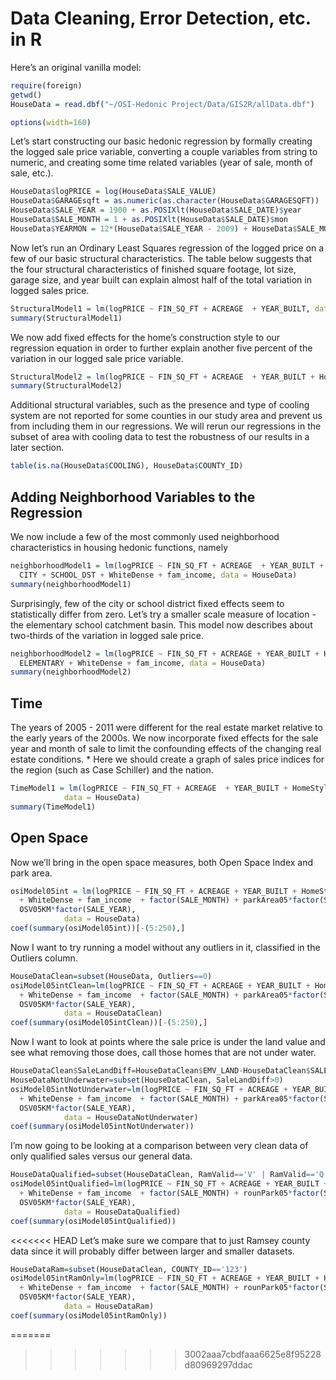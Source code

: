 Data Cleaning, Error Detection, etc. in R
========================================================

Here's an original vanilla model:

```r
require(foreign)
getwd()
HouseData = read.dbf("~/OSI-Hedonic Project/Data/GIS2R/allData.dbf") 
```

```r
options(width=160)
```

Let's start constructing our basic hedonic regression by formally creating the logged sale price variable, converting a couple variables from string to numeric, and creating some time related variables (year of sale, month of sale, etc.).
```r
HouseData$logPRICE = log(HouseData$SALE_VALUE)
HouseData$GARAGEsqft = as.numeric(as.character(HouseData$GARAGESQFT))
HouseData$SALE_YEAR = 1900 + as.POSIXlt(HouseData$SALE_DATE)$year
HouseData$SALE_MONTH = 1 + as.POSIXlt(HouseData$SALE_DATE)$mon
HouseData$YEARMON = 12*(HouseData$SALE_YEAR - 2009) + HouseData$SALE_MONTH # number of months since january 1, 2009
```

Now let's run an Ordinary Least Squares regression of the logged price on a few of our basic structural characteristics. The table below suggests that the four structural characteristics of finished square footage, lot size, garage size, and year built can explain almost half of the total variation in logged sales price. 
```r
StructuralModel1 = lm(logPRICE ~ FIN_SQ_FT + ACREAGE  + YEAR_BUILT, data = HouseData)
summary(StructuralModel1)
```

We now add fixed effects for the home's construction style to our regression equation in order to further explain another five percent of the variation in our logged sale price variable.
```r
StructuralModel2 = lm(logPRICE ~ FIN_SQ_FT + ACREAGE  + YEAR_BUILT + HomeStyle, data = HouseData)
summary(StructuralModel2)
```

Additional structural variables, such as the presence and type of cooling system are not reported for some counties in our study area and prevent us from including them in our regressions. We will rerun our regressions in the subset of area with cooling data to test the robustness of our results in a later section.
```r
table(is.na(HouseData$COOLING), HouseData$COUNTY_ID)
```

Adding Neighborhood Variables to the Regression
--------------

We now include a few of the most commonly used neighborhood characteristics in housing hedonic functions, namely


```r
neighborhoodModel1 = lm(logPRICE ~ FIN_SQ_FT + ACREAGE  + YEAR_BUILT + HomeStyle +
  CITY + SCHOOL_DST + WhiteDense + fam_income, data = HouseData)
summary(neighborhoodModel1)
```

Surprisingly, few of the city or school district fixed effects seem to statistically differ from zero. Let's try a smaller scale measure of location - the elementary school catchment basin. This model now describes about two-thirds of the variation in logged sale price.
```r
neighborhoodModel2 = lm(logPRICE ~ FIN_SQ_FT + ACREAGE + YEAR_BUILT + HomeStyle +
  ELEMENTARY + WhiteDense + fam_income, data = HouseData)
summary(neighborhoodModel2)
```

Time
----
The years of 2005 - 2011 were different for the real estate market relative to the early years of the 2000s. We now incorporate fixed effects for the sale year and month of sale to limit the confounding effects of the changing real estate conditions.
* Here we should create a graph of sales price indices for the region (such as Case Schiller) and the nation.

```r
TimeModel1 = lm(logPRICE ~ FIN_SQ_FT + ACREAGE  + YEAR_BUILT + HomeStyle + ELEMENTARY + WhiteDense + fam_income + factor(SALE_YEAR) + factor(SALE_MONTH), 
            data = HouseData)
summary(TimeModel1)
```

Open Space
---------
Now we'll bring in the open space measures, both Open Space Index and park area.

```r
osiModel05int = lm(logPRICE ~ FIN_SQ_FT + ACREAGE + YEAR_BUILT + HomeStyle + ELEMENTARY 
  + WhiteDense + fam_income  + factor(SALE_MONTH) + parkArea05*factor(SALE_YEAR) + 
  OSV05KM*factor(SALE_YEAR), 
            data = HouseData)
coef(summary(osiModel05int))[-(5:250),]
```

Now I want to try running a model without any outliers in it, classified in the Outliers column.  

```r
HouseDataClean=subset(HouseData, Outliers==0)
osiModel05intClean=lm(logPRICE ~ FIN_SQ_FT + ACREAGE + YEAR_BUILT + HomeStyle + ELEMENTARY 
  + WhiteDense + fam_income  + factor(SALE_MONTH) + parkArea05*factor(SALE_YEAR) + 
  OSV05KM*factor(SALE_YEAR), 
            data = HouseDataClean)
coef(summary(osiModel05intClean))[-(5:250),]
```

Now I want to look at points where the sale price is under the land value and see what removing those does, call those homes that are not under water.

```r
HouseDataClean$SaleLandDiff=HouseDataClean$EMV_LAND-HouseDataClean$SALE_VALUE
HouseDataNotUnderwater=subset(HouseDataClean, SaleLandDiff>0)
osiModel05intNotUnderwater=lm(logPRICE ~ FIN_SQ_FT + ACREAGE + YEAR_BUILT + HomeStyle + ELEMENTARY 
  + WhiteDense + fam_income  + factor(SALE_MONTH) + parkArea05*factor(SALE_YEAR) + 
  OSV05KM*factor(SALE_YEAR), 
            data = HouseDataNotUnderwater)
coef(summary(osiModel05intNotUnderwater))
```
I'm now going to be looking at a comparison between very clean data of only qualified sales versus our general data.

```r
HouseDataQualified=subset(HouseDataClean, RamValid=='V' | RamValid=='Q')
osiModel05intQualified=lm(logPRICE ~ FIN_SQ_FT + ACREAGE + YEAR_BUILT + HomeStyle + ELEMENTARY 
  + WhiteDense + fam_income  + factor(SALE_MONTH) + rounPark05*factor(SALE_YEAR) + 
  OSV05KM*factor(SALE_YEAR), 
            data = HouseDataQualified)
coef(summary(osiModel05intQualified))
```

<<<<<<< HEAD
Let's make sure we compare that to just Ramsey county data since it will probably differ between larger and smaller datasets.

```r
HouseDataRam=subset(HouseDataClean, COUNTY_ID=='123')
osiModel05intRamOnly=lm(logPRICE ~ FIN_SQ_FT + ACREAGE + YEAR_BUILT + HomeStyle + ELEMENTARY 
  + WhiteDense + fam_income  + factor(SALE_MONTH) + rounPark05*factor(SALE_YEAR) + 
  OSV05KM*factor(SALE_YEAR), 
            data = HouseDataRam)
coef(summary(osiModel05intRamOnly))
```
=======

>>>>>>> 3002aaa7cbdfaaa6625e8f95228d80969297ddac
